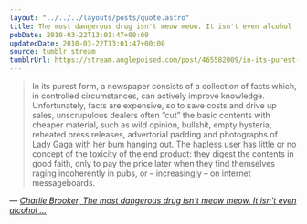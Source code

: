 ```yaml
---
layout: "../../../layouts/posts/quote.astro"
title: The most dangerous drug isn't meow meow. It isn't even alcohol ...
pubDate: 2010-03-22T13:01:47+00:00
updatedDate: 2010-03-22T13:01:47+00:00
source: tumblr stream
tumblrUrl: https://stream.anglepoised.com/post/465582009/in-its-purest-form-a-newspaper-consists-of-a
---
```


> In its purest form, a newspaper consists of a collection of facts which, in controlled circumstances, can actively improve knowledge. Unfortunately, facts are expensive, so to save costs and drive up sales, unscrupulous dealers often &ldquo;cut&rdquo; the basic contents with cheaper material, such as wild opinion, bullshit, empty hysteria, reheated press releases, advertorial padding and photographs of Lady Gaga with her bum hanging out. The hapless user has little or no concept of the toxicity of the end product: they digest the contents in good faith, only to pay the price later when they find themselves raging incoherently in pubs, or – increasingly – on internet messageboards.

— <cite>[Charlie Brooker, _The most dangerous drug isn't meow meow. It isn't even alcohol ..._](https://www.theguardian.com/commentisfree/2010/mar/22/charlie-brooker-newspapers-dangerous-drug)</cite>
